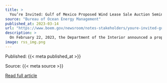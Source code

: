 ```yaml
---
title: >
  You’re Invited: Gulf of Mexico Proposed Wind Lease Sale Auction Seminar
source: "Bureau of Ocean Energy Management"
published_at: 2023-03-14
url: "https://www.boem.gov/newsroom/notes-stakeholders/youre-invited-gulf-mexico-proposed-wind-lease-sale-auction-seminar"
description: >
  On February 22, 2023, the Department of the Interior announced a proposed offshore wind lease sale for three proposed lease areas in the Gulf of Mexico off the coasts of Galveston, TX, and Lake Charles, LA. The Bureau of Ocean Energy Management (BOEM) published a Proposed Sale Notice (PSN) in the Federal Register on February 24, 2023, which initiated a 60-day public comment period ending at 11:59 pm ET on April 25, 2023. To comment on the PSN, go to www.regulations.gov and search for docket number BOEM-2023-0021. During the comment period, BOEM will hold an auction seminar for prospective...
image: rss_img.png
---
```



  Published: {{< meta published_at >}}
  

  Source: {{< meta source >}}
  

  [Read full article]({{< meta url >}}){target='blank'}
  

